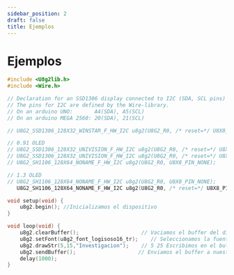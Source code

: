 ```yaml
---
sidebar_position: 2
draft: false
title: Ejemplos
---
```


# Ejemplos

```cpp
#include <U8g2lib.h>
#include <Wire.h>

// Declaration for an SSD1306 display connected to I2C (SDA, SCL pins)
// The pins for I2C are defined by the Wire-library. 
// On an arduino UNO:       A4(SDA), A5(SCL)
// On an arduino MEGA 2560: 20(SDA), 21(SCL)

// U8G2_SSD1306_128X32_WINSTAR_F_HW_I2C u8g2(U8G2_R0, /* reset=*/ U8X8_PIN_NONE, /* clock=*/ SCL, /* data=*/ SDA);   // pin remapping with ESP8266 HW I2C

// 0.91 OLED
// U8G2_SSD1306_128X32_UNIVISION_F_HW_I2C u8g2(U8G2_R0, /* reset=*/ U8X8_PIN_NONE);  // Adafruit ESP8266/32u4/ARM Boards + FeatherWing OLED
// U8G2_SSD1306_128X32_UNIVISION_F_HW_I2C u8g2(U8G2_R0, /* reset=*/ U8X8_PIN_NONE, /* clock=*/ SCL, /* data=*/ SDA);   // pin remapping with ESP8266 HW I2C
// U8G2_SH1106_128X64_NONAME_F_HW_I2C u8g2(U8G2_R0, U8X8_PIN_NONE);

// 1.3 OLED 
// U8G2_SH1106_128X64_NONAME_F_HW_I2C u8g2(U8G2_R0, U8X8_PIN_NONE);
   U8G2_SH1106_128X64_NONAME_F_HW_I2C u8g2(U8G2_R0, /* reset=*/ U8X8_PIN_NONE);

void setup(void) {
    u8g2.begin(); //Inicializamos el dispositivo
}

void loop(void) {
    u8g2.clearBuffer();                    // Vaciamos el buffer del dispositivo
    u8g2.setFont(u8g2_font_logisoso16_tr);    // Seleccionamos la fuente
    u8g2.drawStr(5,15,"Investigacion");    // 5 25 Escribimos en el buffer el texto con la posición (X,Y) en la pantalla
    u8g2.sendBuffer();                    // Enviamos el buffer a nuestra pantalla
    delay(1000);  
}

```